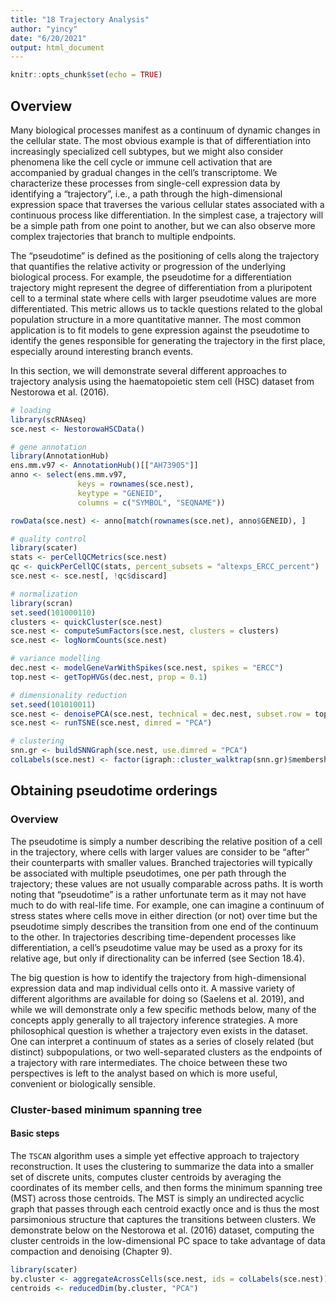 ```yaml
---
title: "18 Trajectory Analysis"
author: "yincy"
date: "6/20/2021"
output: html_document
---
```


```r
knitr::opts_chunk$set(echo = TRUE)
```

## Overview
Many biological processes manifest as a continuum of dynamic changes in the cellular state. The most obvious example is that of differentiation into increasingly specialized cell subtypes, but we might also consider phenomena like the cell cycle or immune cell activation that are accompanied by gradual changes in the cell’s transcriptome. We characterize these processes from single-cell expression data by identifying a “trajectory”, i.e., a path through the high-dimensional expression space that traverses the various cellular states associated with a continuous process like differentiation. In the simplest case, a trajectory will be a simple path from one point to another, but we can also observe more complex trajectories that branch to multiple endpoints.  

The “pseudotime” is defined as the positioning of cells along the trajectory that quantifies the relative activity or progression of the underlying biological process. For example, the pseudotime for a differentiation trajectory might represent the degree of differentiation from a pluripotent cell to a terminal state where cells with larger pseudotime values are more differentiated. This metric allows us to tackle questions related to the global population structure in a more quantitative manner. The most common application is to fit models to gene expression against the pseudotime to identify the genes responsible for generating the trajectory in the first place, especially around interesting branch events.  

In this section, we will demonstrate several different approaches to trajectory analysis using the haematopoietic stem cell (HSC) dataset from Nestorowa et al. (2016).

```r
# loading
library(scRNAseq)
sce.nest <- NestorowaHSCData()

# gene annotation
library(AnnotationHub)
ens.mm.v97 <- AnnotationHub()[["AH73905"]]
anno <- select(ens.mm.v97, 
               keys = rownames(sce.nest), 
               keytype = "GENEID", 
               columns = c("SYMBOL", "SEQNAME"))

rowData(sce.nest) <- anno[match(rownames(sce.net), anno$GENEID), ]

# quality control
library(scater)
stats <- perCellQCMetrics(sce.nest)
qc <- quickPerCellQC(stats, percent_subsets = "altexps_ERCC_percent")
sce.nest <- sce.nest[, !qc$discard]

# normalization
library(scran)
set.seed(101000110)
clusters <- quickCluster(sce.nest)
sce.nest <- computeSumFactors(sce.nest, clusters = clusters)
sce.nest <- logNormCounts(sce.nest)

# variance modelling
dec.nest <- modelGeneVarWithSpikes(sce.nest, spikes = "ERCC")
top.nest <- getTopHVGs(dec.nest, prop = 0.1)

# dimensionality reduction
set.seed(101010011)
sce.nest <- denoisePCA(sce.nest, technical = dec.nest, subset.row = top.nest)
sce.nest <- runTSNE(sce.nest, dimred = "PCA")

# clustering
snn.gr <- buildSNNGraph(sce.nest, use.dimred = "PCA")
colLabels(sce.nest) <- factor(igraph::cluster_walktrap(snn.gr)$membership)
```


## Obtaining pseudotime orderings
### Overview
The pseudotime is simply a number describing the relative position of a cell in the trajectory, where cells with larger values are consider to be “after” their counterparts with smaller values. Branched trajectories will typically be associated with multiple pseudotimes, one per path through the trajectory; these values are not usually comparable across paths. It is worth noting that “pseudotime” is a rather unfortunate term as it may not have much to do with real-life time. For example, one can imagine a continuum of stress states where cells move in either direction (or not) over time but the pseudotime simply describes the transition from one end of the continuum to the other. In trajectories describing time-dependent processes like differentiation, a cell’s pseudotime value may be used as a proxy for its relative age, but only if directionality can be inferred (see Section 18.4).  

The big question is how to identify the trajectory from high-dimensional expression data and map individual cells onto it. A massive variety of different algorithms are available for doing so (Saelens et al. 2019), and while we will demonstrate only a few specific methods below, many of the concepts apply generally to all trajectory inference strategies. A more philosophical question is whether a trajectory even exists in the dataset. One can interpret a continuum of states as a series of closely related (but distinct) subpopulations, or two well-separated clusters as the endpoints of a trajectory with rare intermediates. The choice between these two perspectives is left to the analyst based on which is more useful, convenient or biologically sensible.  

### Cluster-based minimum spanning tree
#### Basic steps
The `TSCAN` algorithm uses a simple yet effective approach to trajectory reconstruction. It uses the clustering to summarize the data into a smaller set of discrete units, computes cluster centroids by averaging the coordinates of its member cells, and then forms the minimum spanning tree (MST) across those centroids. The MST is simply an undirected acyclic graph that passes through each centroid exactly once and is thus the most parsimonious structure that captures the transitions between clusters. We demonstrate below on the Nestorowa et al. (2016) dataset, computing the cluster centroids in the low-dimensional PC space to take advantage of data compaction and denoising (Chapter 9).  

```r
library(scater)
by.cluster <- aggregateAcrossCells(sce.nest, ids = colLabels(sce.nest))
centroids <- reducedDim(by.cluster, "PCA")
```




















